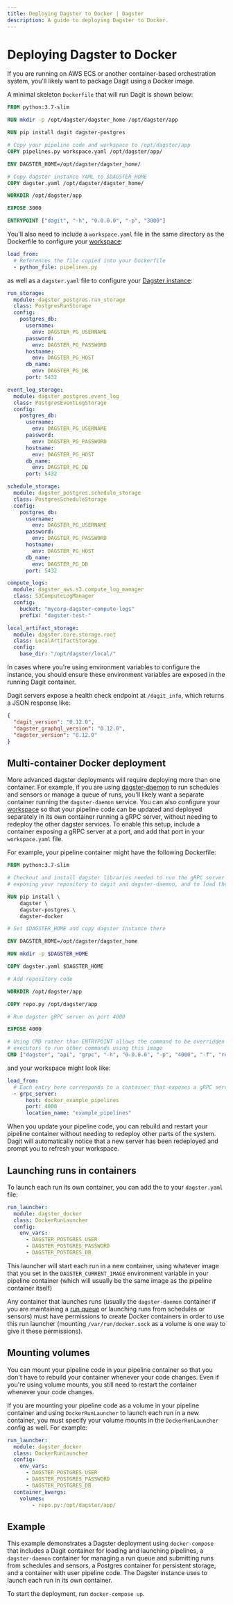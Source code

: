 ```yaml
---
title: Deploying Dagster to Docker | Dagster
description: A guide to deploying Dagster to Docker.
---
```


# Deploying Dagster to Docker

If you are running on AWS ECS or another container-based orchestration system, you'll likely want to package Dagit using a Docker image.

A minimal skeleton `Dockerfile` that will run Dagit is shown below:

```dockerfile file=/deploying/docker/Dockerfile
FROM python:3.7-slim

RUN mkdir -p /opt/dagster/dagster_home /opt/dagster/app

RUN pip install dagit dagster-postgres

# Copy your pipeline code and workspace to /opt/dagster/app
COPY pipelines.py workspace.yaml /opt/dagster/app/

ENV DAGSTER_HOME=/opt/dagster/dagster_home/

# Copy dagster instance YAML to $DAGSTER_HOME
COPY dagster.yaml /opt/dagster/dagster_home/

WORKDIR /opt/dagster/app

EXPOSE 3000

ENTRYPOINT ["dagit", "-h", "0.0.0.0", "-p", "3000"]
```

You'll also need to include a `workspace.yaml` file in the same directory as the Dockerfile to configure your [workspace](/concepts/repositories-workspaces/workspaces):

```yaml file=/deploying/docker/workspace.yaml
load_from:
  # References the file copied into your Dockerfile
  - python_file: pipelines.py
```

as well as a `dagster.yaml` file to configure your [Dagster instance](/deployment/dagster-instance):

```yaml file=/deploying/docker/dagster.yaml
run_storage:
  module: dagster_postgres.run_storage
  class: PostgresRunStorage
  config:
    postgres_db:
      username:
        env: DAGSTER_PG_USERNAME
      password:
        env: DAGSTER_PG_PASSWORD
      hostname:
        env: DAGSTER_PG_HOST
      db_name:
        env: DAGSTER_PG_DB
      port: 5432

event_log_storage:
  module: dagster_postgres.event_log
  class: PostgresEventLogStorage
  config:
    postgres_db:
      username:
        env: DAGSTER_PG_USERNAME
      password:
        env: DAGSTER_PG_PASSWORD
      hostname:
        env: DAGSTER_PG_HOST
      db_name:
        env: DAGSTER_PG_DB
      port: 5432

schedule_storage:
  module: dagster_postgres.schedule_storage
  class: PostgresScheduleStorage
  config:
    postgres_db:
      username:
        env: DAGSTER_PG_USERNAME
      password:
        env: DAGSTER_PG_PASSWORD
      hostname:
        env: DAGSTER_PG_HOST
      db_name:
        env: DAGSTER_PG_DB
      port: 5432

compute_logs:
  module: dagster_aws.s3.compute_log_manager
  class: S3ComputeLogManager
  config:
    bucket: "mycorp-dagster-compute-logs"
    prefix: "dagster-test-"

local_artifact_storage:
  module: dagster.core.storage.root
  class: LocalArtifactStorage
  config:
    base_dir: "/opt/dagster/local/"
```

In cases where you're using environment variables to configure the instance, you should ensure these environment variables are exposed in the running Dagit container.

Dagit servers expose a health check endpoint at `/dagit_info`, which returns a JSON response like:

```JSON
{
  "dagit_version": "0.12.0",
  "dagster_graphql_version": "0.12.0",
  "dagster_version": "0.12.0"
}
```

## Multi-container Docker deployment

More advanced dagster deployments will require deploying more than one container. For example, if you are using [dagster-daemon](/deployment/dagster-daemon) to run schedules and sensors or manage a queue of runs, you'll likely want a separate container running the `dagster-daemon` service. You can also configure your [workspace](/concepts/repositories-workspaces/workspaces) so that your pipeline code can be updated and deployed separately in its own container running a gRPC server, without needing to redeploy the other dagster services. To enable this setup, include a container exposing a gRPC server at a port, and add that port in your `workspace.yaml` file.

For example, your pipeline container might have the following Dockerfile:

```dockerfile file=/deploying/docker/Dockerfile_pipelines
FROM python:3.7-slim

# Checkout and install dagster libraries needed to run the gRPC server
# exposing your repository to dagit and dagster-daemon, and to load the DagsterInstance

RUN pip install \
    dagster \
    dagster-postgres \
    dagster-docker

# Set $DAGSTER_HOME and copy dagster instance there

ENV DAGSTER_HOME=/opt/dagster/dagster_home

RUN mkdir -p $DAGSTER_HOME

COPY dagster.yaml $DAGSTER_HOME

# Add repository code

WORKDIR /opt/dagster/app

COPY repo.py /opt/dagster/app

# Run dagster gRPC server on port 4000

EXPOSE 4000

# Using CMD rather than ENTRYPOINT allows the command to be overridden in run launchers or
# executors to run other commands using this image
CMD ["dagster", "api", "grpc", "-h", "0.0.0.0", "-p", "4000", "-f", "repo.py"]
```

and your workspace might look like:

```yaml file=/deploying/docker/workspace_grpc.yaml
load_from:
  # Each entry here corresponds to a container that exposes a gRPC server.
  - grpc_server:
      host: docker_example_pipelines
      port: 4000
      location_name: "example_pipelines"
```

When you update your pipeline code, you can rebuild and restart your pipeline container without needing to redeploy other parts of the system. Dagit will automatically notice that a new server has been redeployed and prompt you to refresh your workspace.

## Launching runs in containers

To launch each run its own container, you can add the <PyObject module="dagster_docker" object="DockerRunLauncher" /> to your `dagster.yaml` file:

```yaml file=/deploying/docker/run_launcher.yaml
run_launcher:
  module: dagster_docker
  class: DockerRunLauncher
  config:
    env_vars:
      - DAGSTER_POSTGRES_USER
      - DAGSTER_POSTGRES_PASSWORD
      - DAGSTER_POSTGRES_DB
```

This launcher will start each run in a new container, using whatever image that you set in the `DAGSTER_CURRENT_IMAGE` environment variable in your pipeline container (which will usually be the same image as the pipeline container itself)

Any container that launches runs (usually the `dagster-daemon` container if you are maintaining a [run queue](/deployment/run-coordinator#queuedruncoordinator) or launching runs from schedules or sensors) must have permissions to create Docker containers in order to use this run launcher (mounting `/var/run/docker.sock` as a volume is one way to give it these permissions).

## Mounting volumes

You can mount your pipeline code in your pipeline container so that you don't have to rebuild your container whenever your code changes. Even if you're using volume mounts, you still need to restart the container whenever your code changes.

If you are mounting your pipeline code as a volume in your pipeline container and using `DockerRunLauncher` to launch each run in a new container, you must specify your volume mounts in the `DockerRunLauncher` config as well. For example:

```yaml file=/deploying/docker/run_launcher_volumes.yaml
run_launcher:
  module: dagster_docker
  class: DockerRunLauncher
  config:
    env_vars:
      - DAGSTER_POSTGRES_USER
      - DAGSTER_POSTGRES_PASSWORD
      - DAGSTER_POSTGRES_DB
  container_kwargs:
    volumes:
        - repo.py:/opt/dagster/app/
```

## Example

<CodeReferenceLink filePath="examples/deploy_docker" />

This example demonstrates a Dagster deployment using `docker-compose` that includes a Dagit container for loading and launching pipelines, a `dagster-daemon` container for managing a run queue and submitting runs from schedules and sensors, a Postgres container for persistent storage, and a container with user pipeline code. The Dagster instance uses <PyObject module="dagster_docker" object="DockerRunLauncher" /> to launch each run in its own container.

To start the deployment, run `docker-compose up`.
